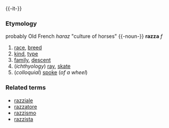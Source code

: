 {{-it-}}
===Etymology===
probably Old French ''haraz'' "culture of horses"
{{-noun-}}
'''razza''' ''f''

#[[race]], [[breed]]
#[[kind]], [[type]]
#[[family]], [[descent]]
#(''ichthyology'') [[ray]], [[skate]]
#(''colloquial'') [[spoke]] (''of a wheel'')

===Related terms===
*[[razziale]]
*[[razzatore]]
*[[razzismo]]
*[[razzista]]